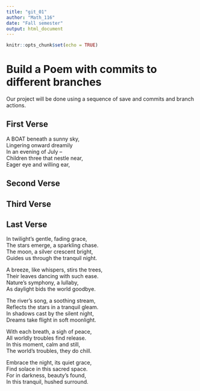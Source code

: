 ```yaml
---
title: "git_01"
author: "Math_116"
date: "Fall semester"
output: html_document
---
```


```r
knitr::opts_chunk$set(echo = TRUE)
```
# Build a Poem with commits to different branches
Our project will be done using a sequence of save and commits and branch actions.
<!-- Do not modify or change any text in "!--" bracketed areas such as this --- these are instructions to
you, if you change any of this the git program will notice it and compromise your git merging strategy !-->

## First Verse 
<!--Put the first five lines of a poem by Lewis Carrol in this section!-->
A BOAT beneath a sunny sky,  
Lingering onward dreamily  
In an evening of July --  
Children three that nestle near,  
Eager eye and willing ear,  

## Second Verse
<!--Put the first five lines of a poem by Robert Frost here!-->

## Third Verse
<!--Put the first two verses of The Walrus and the Carpenter here!-->

## Last Verse
<!--Put a short poem you created using chatGPT of 20 to 30 lines,here!-->
In twilight's gentle, fading grace,  
The stars emerge, a sparkling chase.  
The moon, a silver crescent bright,  
Guides us through the tranquil night.  

A breeze, like whispers, stirs the trees,  
Their leaves dancing with such ease.  
Nature's symphony, a lullaby,  
As daylight bids the world goodbye.  

The river's song, a soothing stream,  
Reflects the stars in a tranquil gleam.  
In shadows cast by the silent night,  
Dreams take flight in soft moonlight.  

With each breath, a sigh of peace,  
All worldly troubles find release.  
In this moment, calm and still,  
The world's troubles, they do chill.  

Embrace the night, its quiet grace,  
Find solace in this sacred space.  
For in darkness, beauty's found,  
In this tranquil, hushed surround.  